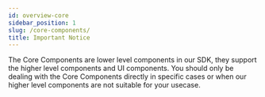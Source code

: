 ```yaml
---
id: overview-core
sidebar_position: 1
slug: /core-components/
title: Important Notice
---
```


The Core Components are lower level components in our SDK, they support the higher level components and UI components. You should only be dealing with the Core Components directly in specific cases or when our higher level components are not suitable for your usecase.
